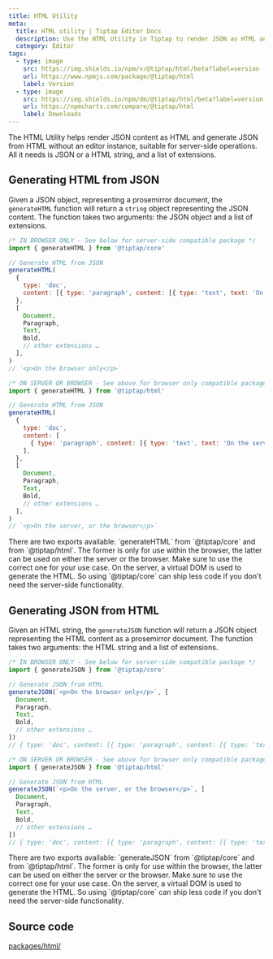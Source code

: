 ```yaml
---
title: HTML Utility
meta:
  title: HTML utility | Tiptap Editor Docs
  description: Use the HTML Utility in Tiptap to render JSON as HTML and convert HTML to JSON without an editor instance. More in the docs!
  category: Editor
tags:
  - type: image
    src: https://img.shields.io/npm/v/@tiptap/html/beta?label=version
    url: https://www.npmjs.com/package/@tiptap/html
    label: Version
  - type: image
    src: https://img.shields.io/npm/dm/@tiptap/html/beta?label=version
    url: https://npmcharts.com/compare/@tiptap/html
    label: Downloads
---
```



The HTML Utility helps render JSON content as HTML and generate JSON from HTML without an editor instance, suitable for server-side operations. All it needs is JSON or a HTML string, and a list of extensions.

## Generating HTML from JSON

Given a JSON object, representing a prosemirror document, the `generateHTML` function will return a `string` object representing the JSON content. The function takes two arguments: the JSON object and a list of extensions.

```js
/* IN BROWSER ONLY - See below for server-side compatible package */
import { generateHTML } from '@tiptap/core'

// Generate HTML from JSON
generateHTML(
  {
    type: 'doc',
    content: [{ type: 'paragraph', content: [{ type: 'text', text: 'On the browser only' }] }],
  },
  [
    Document,
    Paragraph,
    Text,
    Bold,
    // other extensions …
  ],
)
// `<p>On the browser only</p>`

/* ON SERVER OR BROWSER - See above for browser only compatible package (ships less JS) */
import { generateHTML } from '@tiptap/html'

// Generate HTML from JSON
generateHTML(
  {
    type: 'doc',
    content: [
      { type: 'paragraph', content: [{ type: 'text', text: 'On the server, or the browser' }] },
    ],
  },
  [
    Document,
    Paragraph,
    Text,
    Bold,
    // other extensions …
  ],
)
// `<p>On the server, or the browser</p>`
```

<Callout title="Caution" variant="warning">
  There are two exports available: `generateHTML` from `@tiptap/core` and from `@tiptap/html`. The
  former is only for use within the browser, the latter can be used on either the server or the
  browser. Make sure to use the correct one for your use case. On the server, a virtual DOM is used
  to generate the HTML. So using `@tiptap/core` can ship less code if you don&apos;t need the
  server-side functionality.
</Callout>

<CodeDemo path="/GuideContent/GenerateHTML" />

## Generating JSON from HTML

Given an HTML string, the `generateJSON` function will return a JSON object representing the HTML content as a prosemirror document. The function takes two arguments: the HTML string and a list of extensions.

```js
/* IN BROWSER ONLY - See below for server-side compatible package */
import { generateJSON } from '@tiptap/core'

// Generate JSON from HTML
generateJSON(`<p>On the browser only</p>`, [
  Document,
  Paragraph,
  Text,
  Bold,
  // other extensions …
])
// { type: 'doc', content: [{ type: 'paragraph', content: [{ type: 'text', text: 'On the browser only' }] }] }

/* ON SERVER OR BROWSER - See above for browser only compatible package (ships less JS) */
import { generateJSON } from '@tiptap/html'

// Generate JSON from HTML
generateJSON(`<p>On the server, or the browser</p>`, [
  Document,
  Paragraph,
  Text,
  Bold,
  // other extensions …
])
// { type: 'doc', content: [{ type: 'paragraph', content: [{ type: 'text', text: 'On the server, or the browser' }] }] }
```

<Callout title="Caution" variant="warning">
  There are two exports available: `generateJSON` from `@tiptap/core` and from `@tiptap/html`. The
  former is only for use within the browser, the latter can be used on either the server or the
  browser. Make sure to use the correct one for your use case. On the server, a virtual DOM is used
  to generate the HTML. So using `@tiptap/core` can ship less code if you don&apos;t need the
  server-side functionality.
</Callout>

<CodeDemo path="/GuideContent/GenerateJSON" />

## Source code

[packages/html/](https://github.com/ueberdosis/tiptap/blob/main/packages/html/)
